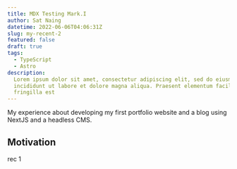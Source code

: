 ```yaml
---
title: MDX Testing Mark.I
author: Sat Naing
datetime: 2022-06-06T04:06:31Z
slug: my-recent-2
featured: false
draft: true
tags:
  - TypeScript
  - Astro
description:
  Lorem ipsum dolor sit amet, consectetur adipiscing elit, sed do eiusmod tempor
  incididunt ut labore et dolore magna aliqua. Praesent elementum facilisis leo vel
  fringilla est
---
```


My experience about developing my first portfolio website and a blog using NextJS and a headless CMS.

## Motivation

rec 1
